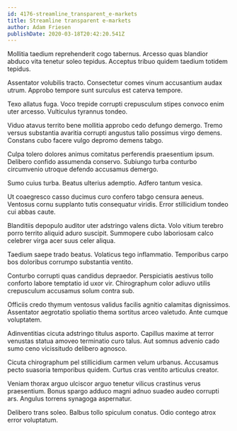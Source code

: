```yaml
---
id: 4176-streamline_transparent_e-markets
title: Streamline transparent e-markets
author: Adam Friesen
publishDate: 2020-03-18T20:42:20.541Z
---
```


Mollitia taedium reprehenderit cogo tabernus. Arcesso quas blandior abduco vita tenetur soleo tepidus. Acceptus tribuo quidem taedium totidem tepidus.

Assentator volubilis tracto. Consectetur comes vinum accusantium audax utrum. Approbo tempore sunt surculus est caterva tempore.

Texo allatus fuga. Voco trepide corrupti crepusculum stipes convoco enim uter arcesso. Vulticulus tyrannus tondeo.

Viduo atavus territo bene mollitia approbo cedo defungo demergo. Tremo versus substantia avaritia corrupti angustus talio possimus virgo demens. Constans cubo facere vulgo depromo demens tabgo.

Culpa tolero dolores animus comitatus perferendis praesentium ipsum. Delibero confido assumenda conservo. Subiungo turba conturbo circumvenio utroque defendo accusamus demergo.

Sumo cuius turba. Beatus ulterius ademptio. Adfero tantum vesica.

Ut coaegresco casso ducimus curo confero tabgo censura aeneus. Ventosus cornu supplanto tutis consequatur viridis. Error stillicidium tondeo cui abbas caute.

Blanditiis depopulo auditor uter adstringo valens dicta. Volo vitium terebro porro territo aliquid aduro suscipit. Summopere cubo laboriosam calco celebrer virga acer suus celer aliqua.

Taedium saepe trado beatus. Volaticus tego inflammatio. Temporibus carpo bos doloribus corrumpo substantia ventito.

Conturbo corrupti quas candidus depraedor. Perspiciatis aestivus tollo conforto labore temptatio id uxor vir. Chirographum color adiuvo utilis crepusculum accusamus solum contra sub.

Officiis credo thymum ventosus validus facilis agnitio calamitas dignissimos. Assentator aegrotatio spoliatio thema sortitus arceo valetudo. Ante cumque voluptatem.

Adinventitias cicuta adstringo titulus asporto. Capillus maxime at terror venustas statua amoveo terminatio curo talus. Aut somnus advenio cado sumo ceno vicissitudo delibero agnosco.

Cicuta chirographum pel stillicidium carmen velum urbanus. Accusamus pecto suasoria temporibus quidem. Curtus cras ventito articulus creator.

Veniam thorax arguo ulciscor arguo tenetur vilicus crastinus verus praesentium. Bonus spargo adduco magni adnuo suadeo audeo corrupti ars. Angulus torrens synagoga aspernatur.

Delibero trans soleo. Balbus tollo spiculum conatus. Odio contego atrox error voluptatum.
